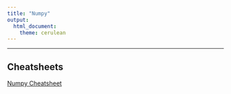 ```yaml
---
title: "Numpy"
output: 
  html_document: 
    theme: cerulean
---
```

    
------------------------------------------------------------------

## Cheatsheets

[Numpy Cheatsheet](https://datacamp-community-prod.s3.amazonaws.com/e9f83f72-a81b-42c7-af44-4e35b48b20b7)   

